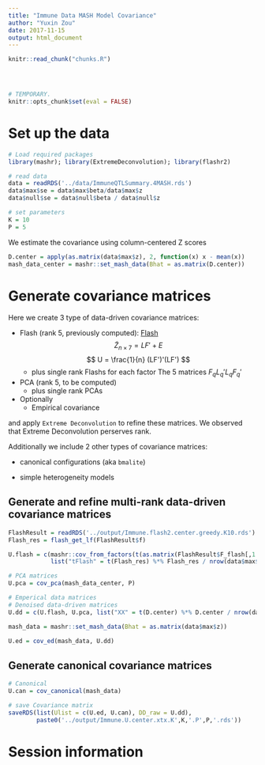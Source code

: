 ```yaml
---
title: "Immune Data MASH Model Covariance"
author: "Yuxin Zou"
date: 2017-11-15
output: html_document
---
```

```r
knitr::read_chunk("chunks.R")
```

<!-- Update knitr chunk options -->
```r
```

<!-- Insert the date the file was last updated -->
```r
```

<!-- Insert the code version (Git commit SHA1) if Git repository exists and R
 package git2r is installed -->
```r
```

```r
# TEMPORARY.
knitr::opts_chunk$set(eval = FALSE)
```

# Set up the data
```r
# Load required packages
library(mashr); library(ExtremeDeconvolution); library(flashr2)
```
```r
# read data
data = readRDS('../data/ImmuneQTLSummary.4MASH.rds')
data$max$se = data$max$beta/data$max$z
data$null$se = data$null$beta / data$null$z

# set parameters
K = 10
P = 5
```

We estimate the covariance using column-centered Z scores
```r
D.center = apply(as.matrix(data$max$z), 2, function(x) x - mean(x))
mash_data_center = mashr::set_mash_data(Bhat = as.matrix(D.center))
```

# Generate covariance matrices

Here we create 3 type of data-driven covariance matrices:

* Flash (rank 5, previously computed): [Flash](Immune_Flash.html)
  $$ \tilde{Z}_{n\times 7} = LF' + E $$
  $$ U = \frac{1}{n} (LF')'(LF') $$
    + plus single rank Flashs for each factor
    The 5 matrices $F_{q}L_{q}' L_{q} F_{q}'$
    
* PCA (rank 5, to be computed)
    + plus single rank PCAs
    
* Optionally
    + Empirical covariance
    
and apply `Extreme Deconvolution` to refine these matrices. We observed that Extreme Deconvolution perserves rank.

Additionally we include 2 other types of covariance matrices:

* canonical configurations (aka `bmalite`)

* simple heterogeneity models

## Generate and refine multi-rank data-driven covariance matrices

```r
FlashResult = readRDS('../output/Immune.flash2.center.greedy.K10.rds')
Flash_res = flash_get_lf(FlashResult$f)

U.flash = c(mashr::cov_from_factors(t(as.matrix(FlashResult$F_flash[,1:5])), "Flash"), 
            list("tFlash" = t(Flash_res) %*% Flash_res / nrow(data$max$z)))

# PCA matrices
U.pca = cov_pca(mash_data_center, P)

# Emperical data matrices
# Denoised data-driven matrices
U.dd = c(U.flash, U.pca, list("XX" = t(D.center) %*% D.center / nrow(data$max$z)))

mash_data = mashr::set_mash_data(Bhat = as.matrix(data$max$z))

U.ed = cov_ed(mash_data, U.dd)
```

## Generate canonical covariance matrices

```r
# Canonical
U.can = cov_canonical(mash_data) 

# save Covariance matrix
saveRDS(list(Ulist = c(U.ed, U.can), DD_raw = U.dd), 
        paste0('../output/Immune.U.center.xtx.K',K,'.P',P,'.rds'))

```

# Session information

<!-- Insert the session information into the document -->
```r
```
